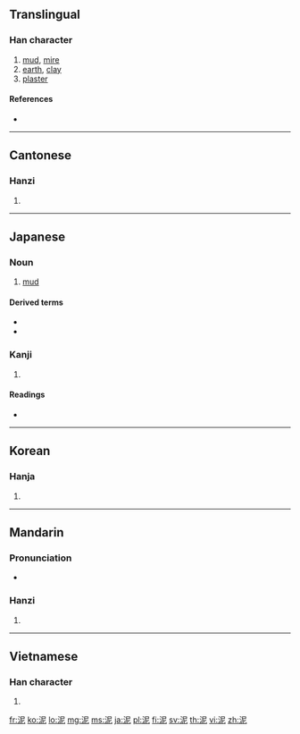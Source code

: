{{also|泥}}
==Translingual==

===Han character===
{{Han char|rn=85|rad=水|as=05|sn=8|four=3711<sub>1</sub>|canj=水尸心 (ESP)|ids=⿰[[氵]][[尼]]}}

# [[mud]], [[mire]]
# [[earth]], [[clay]]
# [[plaster]]

====References====
* {{Han ref|kx=0617.110|dkj=17311|dj=1012.080|hdz=31595.080|uh=6CE5|ud=27877|bh=AA64|bd=43620}}

----

==Cantonese==

===Hanzi===
{{yue-hanzi|jyut=|y=[[nai4]]}}

# {{defn|lang=yue|sort=水05}}

----

==Japanese==

===Noun===
{{ja-noun|k|hira=どろ|rom=doro|hidx=とろ'}}

# [[mud]]

====Derived terms====
* {{term|lang=ja|泥沼||tr=doronuma|[[bog]]}}
* {{term|lang=ja|泥仕合||tr=dorojiai|[[mudslinging]]}}

===Kanji===
{{ja-kanji|grade=c|rs=水05}}

# {{defn|lang=ja|sort=水05}}

====Readings====
* {{ja-readings|on=[[でい]] (dei)|kun=[[どろ]] (doro), [[なずむ]] (nazumu)}}

----

==Korean==

===Hanja===
{{ko-hanja|hangeul=니>이|eumhun=|rv=ni>i|mr=ni>i|y=ni>i}}

# {{defn|lang=ko|sort=水05}}

----

==Mandarin==

===Pronunciation===
* {{audio|Zh-ní.ogg|Audio}}

===Hanzi===
{{cmn-hanzi|pin=[[ní]] ([[ni2]])|wg=ni<sup>2</sup>}}

# {{defn|lang=cmn|sort=水05}}

----

==Vietnamese==

===Han character===
{{vi-hantu|nê|rs=水05}}

# {{defn|lang=vi|sort=水05}}

[[fr:泥]]
[[ko:泥]]
[[lo:泥]]
[[mg:泥]]
[[ms:泥]]
[[ja:泥]]
[[pl:泥]]
[[fi:泥]]
[[sv:泥]]
[[th:泥]]
[[vi:泥]]
[[zh:泥]]
